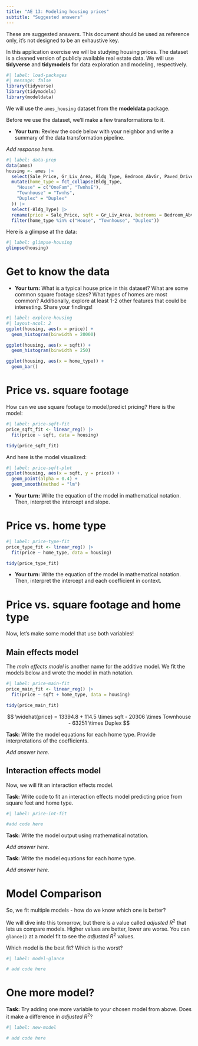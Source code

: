 ```yaml
---
title: "AE 13: Modeling housing prices"
subtitle: "Suggested answers"
---
```


::: callout-important
These are suggested answers.
This document should be used as reference only, it's not designed to be an exhaustive key.
:::

In this application exercise we will be studying housing prices.
The dataset is a cleaned version of publicly available real estate data.
We will use **tidyverse** and **tidymodels** for data exploration and modeling, respectively.

```r
#| label: load-packages
#| message: false
library(tidyverse)
library(tidymodels)
library(modeldata)
```

We will use the `ames_housing` dataset from the **modeldata** package.

Before we use the dataset, we'll make a few transformations to it.

-   **Your turn:** Review the code below with your neighbor and write a summary of the data transformation pipeline.

*Add response here.*

```r
#| label: data-prep
data(ames)
housing <- ames |>
  select(Sale_Price, Gr_Liv_Area, Bldg_Type, Bedroom_AbvGr, Paved_Drive, Exter_Cond) |>
  mutate(home_type = fct_collapse(Bldg_Type,
    "House" = c("OneFam", "TwnhsE"),
    "Townhouse" = "Twnhs",
    "Duplex" = "Duplex"
  )) |>
  select(-Bldg_Type) |>
  rename(price = Sale_Price, sqft = Gr_Liv_Area, bedrooms = Bedroom_AbvGr) |>
  filter(home_type %in% c("House", "Townhouse", "Duplex"))
```

Here is a glimpse at the data:

```r
#| label: glimpse-housing
glimpse(housing)
```

# Get to know the data

-   **Your turn:** What is a typical house price in this dataset? What are some common square footage sizes? What types of homes are most common? Additionally, explore at least 1-2 other features that could be interesting. Share your findings!

```r
#| label: explore-housing
#| layout-ncol: 2
ggplot(housing, aes(x = price)) +
  geom_histogram(binwidth = 20000)

ggplot(housing, aes(x = sqft)) +
  geom_histogram(binwidth = 250)

ggplot(housing, aes(x = home_type)) +
  geom_bar()
```

# Price vs. square footage

How can we use square footage to model/predict pricing?
Here is the model:

```r
#| label: price-sqft-fit
price_sqft_fit <- linear_reg() |>
  fit(price ~ sqft, data = housing)

tidy(price_sqft_fit)
```

And here is the model visualized:

```r
#| label: price-sqft-plot
ggplot(housing, aes(x = sqft, y = price)) +
  geom_point(alpha = 0.4) +
  geom_smooth(method = "lm")
```

-   **Your turn:** Write the equation of the model in mathematical notation. Then, interpret the intercept and slope.

# Price vs. home type

```r
#| label: price-type-fit
price_type_fit <- linear_reg() |>
  fit(price ~ home_type, data = housing)

tidy(price_type_fit)
```

-   **Your turn:** Write the equation of the model in mathematical notation. Then, interpret the intercept and each coefficient in context.

# Price vs. square footage and home type

Now, let's make some model that use both variables!

## Main effects model

The *main effects model* is another name for the additive model.
We fit the models below and wrote the model in math notation.

```r
#| label: price-main-fit
price_main_fit <- linear_reg() |>
  fit(price ~ sqft + home_type, data = housing)

tidy(price_main_fit)
```

$$
\widehat{price} = 13394.8 + 114.5 \times sqft - 20306 \times Townhouse - 63251 \times Duplex
$$

**Task:** Write the model equations for each home type.
Provide interpretations of the coefficients.

*Add answer here.*

## Interaction effects model

Now, we will fit an interaction effects model.

**Task:** Write code to fit an interaction effects model predicting price from square feet and home type.

```r
#| label: price-int-fit

#add code here
```

**Task:** Write the model output using mathematical notation.

*Add answer here.*

**Task:** Write the model equations for each home type.

*Add answer here.*

# Model Comparison

So, we fit multiple models - how do we know which one is better?

We will dive into this tomorrow, but there is a value called *adjusted* $R^2$ that lets us compare models.
Higher values are better, lower are worse.
You can `glance()` at a model fit to see the *adjusted* $R^2$ values.

Which model is the best fit?
Which is the worst?

```r
#| label: model-glance

# add code here
```

# One more model?

**Task:** Try adding one more variable to your chosen model from above.
Does it make a difference in *adjusted* $R^2$?

```r
#| label: new-model

# add code here
```
